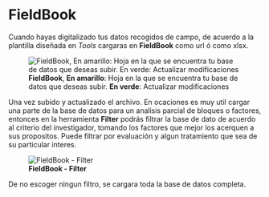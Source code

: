 # FieldBook

Cuando hayas digitalizado tus datos recogidos de campo, de acuerdo a la plantilla diseñada en _Tools_ cargaras en **FieldBook** como url ó como xlsx.

![**FieldBook**, **En amarillo**: Hoja en la que se encuentra tu base de datos que deseas subir. **En verde**: Actualizar  modificaciones  ](img/005_fieldbook.png)


Una vez subido y actualizado el archivo. En ocaciones es muy util cargar una parte de la base de datos para un analisis parcial de bloques o factores, entonces en la herramienta **Filter** podrás filtrar la base de dato de acuerdo al criterio del investigador, tomando los factores que mejor los acerquen a sus propositos. Puede filtrar por evaluación  y algun tratamiento que sea de su particular interes.


![**FieldBook - Filter** ](img/filter.png)


De no escoger ningun filtro, se cargara toda la base de datos completa.
